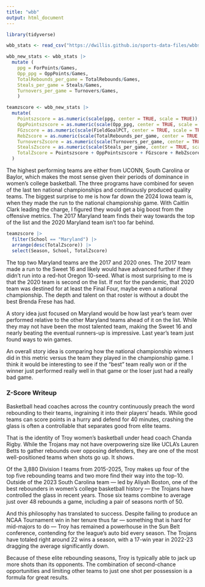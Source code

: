```yaml
---
title: "wbb"
output: html_document
---
```


```r
library(tidyverse)
```

```r
wbb_stats <- read_csv("https://dwillis.github.io/sports-data-files/wbbstats1525.csv")
```

```r
wbb_new_stats <- wbb_stats |> 
  mutate (
    ppg = ForPoints/Games,
    Opp_ppg = OppPoints/Games,
    TotalRebounds_per_game = TotalRebounds/Games,
    Steals_per_game = Steals/Games,
    Turnovers_per_game = Turnovers/Games,
    )
```

```r
teamzscore <- wbb_new_stats |> 
  mutate(
    Pointszscore = as.numeric(scale(ppg, center = TRUE, scale = TRUE)),
    OppPointszscore = as.numeric(scale(Opp_ppg, center = TRUE, scale = TRUE)) *-1,
    FGzscore = as.numeric(scale(FieldGoalPCT, center = TRUE, scale = TRUE)),
    RebZscore = as.numeric(scale(TotalRebounds_per_game, center = TRUE, scale = TRUE)),
    TurnoversZscore = as.numeric(scale(Turnovers_per_game, center = TRUE, scale = TRUE)) *-1,
    StealsZscore = as.numeric(scale(Steals_per_game, center = TRUE, scale = TRUE)),
    TotalZscore = Pointszscore + OppPointszscore + FGzscore + RebZscore + TurnoversZscore + StealsZscore
  )
```

The highest performing teams are either from UCONN, South Carolina or Baylor, which makes the most sense given their periods of dominance in women's college basketball. The three programs have combined for seven of the last ten national championships and continuously produced quality teams. The biggest surprise to me is how far down the 2024 Iowa team is, when they made the run to the national championship game. With Caitlin Clark leading the charge, I figured they would get a big boost from the offensive metrics. The 2017 Maryland team finds their way towards the top of the list and the 2020 Maryland team isn't too far behind.

```r
teamzscore |> 
  filter(School == "Maryland") |> 
  arrange(desc(TotalZscore)) |>
  select(Season, School, TotalZscore)
```

The top two Maryland teams are the 2017 and 2020 ones. The 2017 team made a run to the Sweet 16 and likely would have advanced further if they didn't run into a red-hot Oregon 10-seed. What is most surprising to me is that the 2020 team is second on the list. If not for the pandemic, that 2020 team was destined for at least the Final Four, maybe even a national championship. The depth and talent on that roster is without a doubt the best Brenda Frese has had.

A story idea just focused on Maryland would be how last year's team over performed relative to the other Maryland teams ahead of it on the list. While they may not have been the most talented team, making the Sweet 16 and nearly beating the eventual runners-up is impressive. Last year's team just found ways to win games.

An overall story idea is comparing how the national championship winners did in this metric versus the team they played in the championship game. I think it would be interesting to see if the "best" team really won or if the winner just performed really well in that game or the loser just had a really bad game.

### Z-Score Writeup

Basketball head coaches across the country continuously preach the word rebounding to their teams, ingraining it into their players' heads. While good teams can score points in a hurry and defend for 40 minutes, crashing the glass is often a controllable that separates good from elite teams.

That is the identity of Troy women's basketball under head coach Chanda Rigby. While the Trojans may not have overpowering size like UCLA's Lauren Betts to gather rebounds over opposing defenders, they are one of the most well-positioned teams when shots go up. It shows.

Of the 3,880 Division I teams from 2015-2025, Troy makes up four of the top five rebounding teams and two more find their way into the top-10. Outside of the 2023 South Carolina team — led by Aliyah Boston, one of the best rebounders in women's college basketball history — the Trojans have controlled the glass in recent years. Those six teams combine to average just over 48 rebounds a game, including a pair of seasons north of 50.

And this philosophy has translated to success. Despite failing to produce an NCAA Tournament win in her tenure thus far — something that is hard for mid-majors to do — Troy has remained a powerhouse in the Sun Belt conference, contending for the league's auto bid every season. The Trojans have totaled right around 22 wins a season, with a 17-win year in 2022-23 dragging the average significantly down.

Because of these elite rebounding seasons, Troy is typically able to jack up more shots than its opponents. The combination of second-chance opportunities and limiting other teams to just one shot per possession is a formula for great results. 